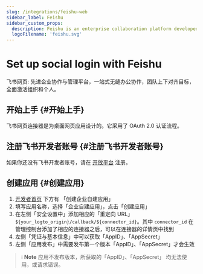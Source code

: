 ```yaml
---
slug: /integrations/feishu-web
sidebar_label: Feishu
sidebar_custom_props:
  description: Feishu is an enterprise collaboration platform developed by ByteDance.
  logoFilename: 'feishu.svg'
---
```



# Set up social login with Feishu

飞书网页: 先进企业协作与管理平台，一站式无缝办公协作，团队上下对齐目标，全面激活组织和个人。

<GuideTip />

## 开始上手 \{#开始上手}

飞书网页连接器是为桌面网页应用设计的。它采用了 OAuth 2.0 认证流程。

## 注册飞书开发者账号 \{#注册飞书开发者账号}

如果你还没有飞书开发者账号，请在 [开放平台](https://open.feishu.cn/?lang=zh-CN) 注册。

## 创建应用 \{#创建应用}

1. [开发者首页](https://open.feishu.cn/app?lang=zh-CN) 下方有 「创建企业自建应用」
2. 填写应用名称，选择「企业自建应用」，点击「创建应用」
3. 在左侧「安全设置中」添加相应的「重定向 URL」 `${your_logto_origin}/callback/${connector_id}`。其中 `connector_id` 在管理控制台添加了相应的连接器之后，可以在连接器的详情页中找到
4. 左侧「凭证与基本信息」中可以获取「AppID」、「AppSecret」
5. 左侧「应用发布」中需要发布第一个版本「AppID」、「AppSecret」才会生效

> ℹ️ **Note**
> 应用不发布版本，所获取的「AppID」、「AppSecret」 均无法使用，或请求错误。
